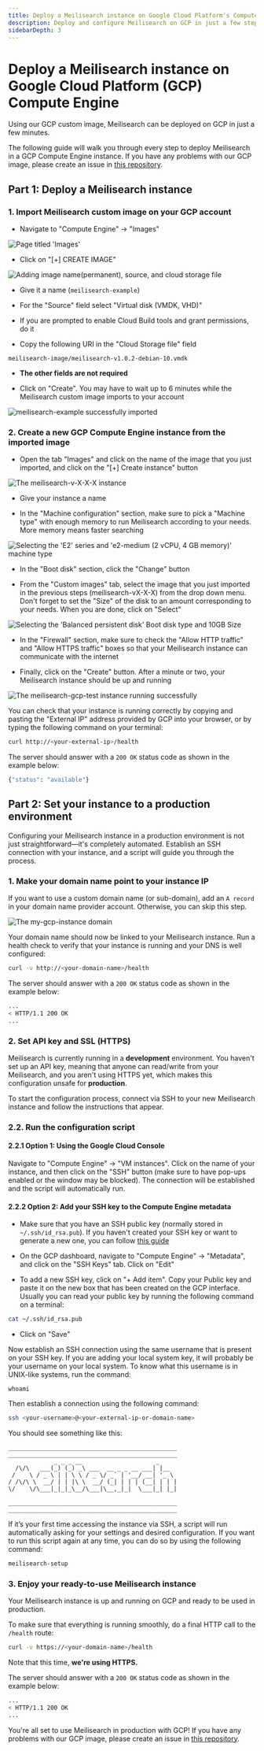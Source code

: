 ```yaml
---
title: Deploy a Meilisearch instance on Google Cloud Platform's Compute Engine — Meilisearch documentation
description: Deploy and configure Meilisearch on GCP in just a few steps.
sidebarDepth: 3
---
```


# Deploy a Meilisearch instance on Google Cloud Platform (GCP) Compute Engine

Using our GCP custom image, Meilisearch can be deployed on GCP in just a few minutes.

The following guide will walk you through every step to deploy Meilisearch in a GCP Compute Engine instance. If you have any problems with our GCP image, please create an issue in [this repository](https://github.com/meilisearch/cloud-providers/).

## Part 1: Deploy a Meilisearch instance

### 1. Import Meilisearch custom image on your GCP account

- Navigate to "Compute Engine" -> "Images"

![Page titled 'Images'](https://raw.githubusercontent.com/meilisearch/documentation/main/assets/images/gcp/01.compute-engine.png)

- Click on "[+] CREATE IMAGE"

![Adding image name(permanent), source, and cloud storage file](https://raw.githubusercontent.com/meilisearch/documentation/main/assets/images/gcp/02.image-info.png)

- Give it a name (`meilisearch-example`)

- For the "Source" field select "Virtual disk (VMDK, VHD)"

- If you are prompted to enable Cloud Build tools and grant permissions, do it

- Copy the following URI in the "Cloud Storage file" field

```
meilisearch-image/meilisearch-v1.0.2-debian-10.vmdk
```

- **The other fields are not required**

- Click on "Create". You may have to wait up to 6 minutes while the Meilisearch custom image imports to your account

![meilisearch-example successfully imported](https://raw.githubusercontent.com/meilisearch/documentation/main/assets/images/gcp/03.import-image.png)

### 2. Create a new GCP Compute Engine instance from the imported image

- Open the tab "Images" and click on the name of the image that you just imported, and click on the "[+] Create instance" button

![The meilisearch-v-X-X-X instance](https://raw.githubusercontent.com/meilisearch/documentation/main/assets/images/gcp/04.create-instance.png)

- Give your instance a name

- In the "Machine configuration" section, make sure to pick a "Machine type" with enough memory to run Meilisearch according to your needs. More memory means faster searching

![Selecting the 'E2' series and 'e2-medium (2 vCPU, 4 GB memory)' machine type](https://raw.githubusercontent.com/meilisearch/documentation/main/assets/images/gcp/05.machine-configuration.png)

- In the "Boot disk" section, click the "Change" button

- From the "Custom images" tab, select the image that you just imported in the previous steps (meilisearch-vX-X-X) from the drop down menu. Don't forget to set the "Size" of the disk to an amount corresponding to your needs. When you are done, click on "Select"

![Selecting the 'Balanced persistent disk' Boot disk type and 10GB Size](https://raw.githubusercontent.com/meilisearch/documentation/main/assets/images/gcp/06.boot-disk.png)

- In the "Firewall" section, make sure to check the "Allow HTTP traffic" and "Allow HTTPS traffic" boxes so that your Meilisearch instance can communicate with the internet

- Finally, click on the "Create" button. After a minute or two, your Meilisearch instance should be up and running

![The meilisearch-gcp-test instance running successfully](https://raw.githubusercontent.com/meilisearch/documentation/main/assets/images/gcp/07.instance-running.png)

You can check that your instance is running correctly by copying and pasting the "External IP" address provided by GCP into your browser, or by typing the following command on your terminal:

```bash
curl http://<your-external-ip>/health
```

The server should answer with a `200 OK` status code as shown in the example below:

```bash
{"status": "available"}
```

## Part 2: Set your instance to a production environment

Configuring your Meilisearch instance in a production environment is not just straightforward—it's completely automated. Establish an SSH connection with your instance, and a script will guide you through the process.

### 1. Make your domain name point to your instance IP

If you want to use a custom domain name (or sub-domain), add an `A record` in your domain name provider account. Otherwise, you can skip this step.

![The my-gcp-instance domain](https://raw.githubusercontent.com/meilisearch/documentation/main/assets/images/gcp/08.domain.png)

Your domain name should now be linked to your Meilisearch instance. Run a health check to verify that your instance is running and your DNS is well configured:

```bash
curl -v http://<your-domain-name>/health
```

The server should answer with a `200 OK` status code as shown in the example below:

```bash
...
< HTTP/1.1 200 OK
...
```

### 2. Set API key and SSL (HTTPS)

Meilisearch is currently running in a **development** environment. You haven't set up an API key, meaning that anyone can read/write from your Meilisearch, and you aren't using HTTPS yet, which makes this configuration unsafe for **production**.

To start the configuration process, connect via SSH to your new Meilisearch instance and follow the instructions that appear.

### 2.2. Run the configuration script

#### 2.2.1 Option 1: Using the Google Cloud Console

Navigate to "Compute Engine" -> "VM instances". Click on the name of your instance, and then click on the "SSH" button (make sure to have pop-ups enabled or the window may be blocked). The connection will be established and the script will automatically run.

#### 2.2.2 Option 2: Add your SSH key to the Compute Engine metadata

- Make sure that you have an SSH public key (normally stored in `~/.ssh/id_rsa.pub`). If you haven't created your SSH key or want to generate a new one, you can follow [this guide](https://www.ssh.com/ssh/keygen/)

- On the GCP dashboard, navigate to "Compute Engine" -> "Metadata", and click on the "SSH Keys" tab. Click on "Edit"

- To add a new SSH key, click on "+ Add item". Copy your Public key and paste it on the new box that has been created on the GCP interface. Usually you can read your public key by running the following command on a terminal:

```bash
cat ~/.ssh/id_rsa.pub
```

- Click on "Save"

Now establish an SSH connection using the same username that is present on your SSH key. If you are adding your local system key, it will probably be your username on your local system. To know what this username is in UNIX-like systems, run the command:

```
whoami
```

Then establish a connection using the following command:

```bash
ssh <your-username>@<your-external-ip-or-domain-name>
```

You should see something like this:

```
________________________________________________
________________________________________________
             _ _ _ __                     _
  /\/\   ___(_) (_) _\ ___  __ _ _ __ ___| |__
 /    \ / _ \ | | \ \ / _ \/ _` | '__/ __| '_ \
/ /\/\ \  __/ | | |\ \  __/ (_| | | | (__| | | |
\/    \/\___|_|_|_\__/\___|\__,_|_|  \___|_| |_|

________________________________________________
________________________________________________
```

If it’s your first time accessing the instance via SSH, a script will run automatically asking for your settings and desired configuration. If you want to run this script again at any time, you can do so by using the following command:

```bash
meilisearch-setup
```

### 3. Enjoy your ready-to-use Meilisearch instance

Your Meilisearch instance is up and running on GCP and ready to be used in production.

To make sure that everything is running smoothly, do a final HTTP call to the `/health` route:

```bash
curl -v https://<your-domain-name>/health
```

Note that this time, **we're using HTTPS.**

The server should answer with a `200 OK` status code as shown in the example below:

```bash
...
< HTTP/1.1 200 OK
...
```

You're all set to use Meilisearch in production with GCP! If you have any problems with our GCP image, please create an issue in [this repository]( https://github.com/meilisearch/cloud-providers/).
